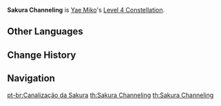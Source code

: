 {{Constellation Infobox
|image       = Constellation Sakura Channeling.png
|description = When Sesshou Sakura lightning hits opponents, the {{Color|Electro DMG Bonus}} of all nearby party members is increased by 20% for 5s.
|level       = 4
|character   = Yae Miko
|utility1    = Electro DMG Bonus
}}
'''Sakura Channeling''' is [[Yae Miko]]'s [[Level 4 Constellation]].
<!--
==Gameplay Notes==
-->
==Other Languages==
{{Other Languages
|en      = Sakura Channeling
|zhs     = 绯樱引雷章
|zhs_rm  = Fēiyīng Yǐnléi Zhāng
|zht     = 緋櫻引雷章
|zht_rm  = Fēiyīng Yǐnléi Zhāng
|zh_tl   = Scarlet Sakura Lightning Conduction Chapter
|ja      = 緋櫻誘雷章
|ja_rm   = Hiou Yuurai Shou{{Assumed}}
|ja_tl   = Scarlet Sakura Lightning Conduction Chapter
|ja_note = "Scarlet Sakura" (''Hiou'') refers to [[Sakura Bloom]] (''Hiou Kyuu'') or its tree [[Sacred Sakura]] in the game. "Chapter" may refer to a chapter in her spell tome (where "Scarlet Sakura Lightning Conduction" is perhaps the chapter's title).
|ko      = 벚꽃이 불러온 뇌장
|ko_rm   = Beotkkot-i Bulleo'on Noejang
|ko_tl   = The Thunderbolt Brought by Cherry Blossoms
|es      = Cerezo de la tormenta
|es_tl   = Cherry Tree of the Lightning Storm
|fr      = Canalisation de sakura
|fr_tl   = Channeling of Sakura
|ru      = Молния алой вишни
|ru_tl   = Scarlet Cherry's Lightning
|th      = Sakura Channeling
|vi      = {{tt|Anh Đào Dẫn Lôi Chương|樱桃引雷章}}
|vi_tl   = Cherry Lightning Conduction Chapter{{Sino|vi|part=1}}
|de      = Rosarote Blitzleiter
|de_tl   = Rose-Red Lightning Conductors
|de_note = Literal sense of "lightning conductor" (a lightning rod is usually called ''Blitzschutz'' or ''Blitzableiter'').
|id      = Sakura Channeling
|pt      = Canalização da Sakura
|pt_tl   = Sakura Channeling
}}

==Change History==
{{Change History|2.5}}

==Navigation==
{{Talent Navbox|Yae Miko}}
[[pt-br:Canalização da Sakura]]
[[th:Sakura Channeling]]
[[th:Sakura Channeling]]